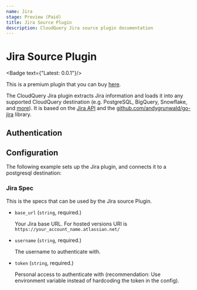 ```yaml
---
name: Jira
stage: Preview (Paid)
title: Jira Source Plugin
description: CloudQuery Jira source plugin documentation
---
```

# Jira Source Plugin


<Badge text={"Latest: 0.0.1"}/>

This is a premium plugin that you can buy [here](https://cloudquery.io/buy/jira).

The CloudQuery Jira plugin extracts Jira information and loads it into any supported CloudQuery destination (e.g. PostgreSQL, BigQuery, Snowflake, and [more](/docs/plugins/destinations/overview)). It is based on the [Jira API](https://developer.atlassian.com/cloud/jira/platform/rest/v3/) and the [github.com/andygrunwald/go-jira](https://github.com/andygrunwald/go-jira) library.

## Authentication

<Authentication/>

## Configuration

The following example sets up the Jira plugin, and connects it to a postgresql destination:

<Configuration/>

### Jira Spec

This is the specs that can be used by the Jira source Plugin.

- `base_url` (`string`, required.)

  Your Jira base URL. For hosted versions URI is `https://your_account_name.atlassian.net/`

- `username` (`string`, required.)

  The username to authenticate with.

- `token` (`string`, required.)

  Personal access to authenticate with (recommendation: Use environment variable instead of hardcoding the token in the config).
